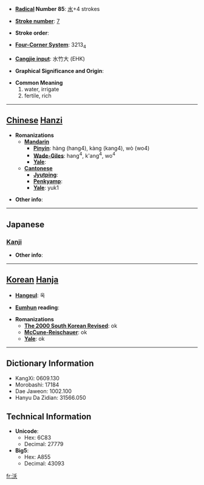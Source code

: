 * '''[[Wiktionary:Chinese radical index| Radical]] Number 85''': [[Wiktionary:Chinese radical index 水|水]]+4 strokes

* '''[[Wiktionary:Chinese total strokes index|Stroke number]]''': [[Wiktionary:Chinese total strokes index 7|7]]

* '''Stroke order''': 

* '''[[Wiktionary:Chinese four corner index|Four-Corner System]]''': 3213<sub>4</sub>

* '''[[Wiktionary:Chinese Cangjie index|Cangjie input]]''': 水竹大 (EHK)

* '''Graphical Significance and Origin''': 

* '''Common Meaning'''
*#water, irrigate
*# fertile, rich


----

== [[Chinese]] [[Hanzi]] ==

* '''Romanizations'''
** '''[[Mandarin]]'''
*** '''[[Pinyin]]''': hàng (hang4), kàng (kang4), wò (wo4)
*** '''[[Wade-Giles]]''': hang<sup>4</sup>, k'ang<sup>4</sup>, wo<sup>4</sup>
*** '''[[Yale]]''': 
** '''[[Cantonese]]'''
*** '''[[Jyutping]]''':
*** '''[[Penkyamp]]''': 
*** '''[[Yale]]''': yuk1

* '''Other info''': 

----

==Japanese==
===[[Kanji]]===
{{kanji|on readings=[[よく]] (yoku), [[おく]] (oku)|kun readings=[[そそぐ]] (sosogu), [[こえる]] (koeru)}}

* '''Other info''':  

----

== [[Korean]] [[Hanja]] ==

* '''[[Hangeul]]''': 옥

* '''[[Eumhun]] reading''': 

* '''Romanizations'''
** '''[[The 2000 South Korean Revised Romanization|The 2000 South Korean Revised]]''': ok
** '''[[McCune-Reischauer]]''': ok
** '''[[Yale]]''': ok

----

== Dictionary Information ==

* KangXi: 0609.130
* Morobashi: 17184
* Dae Jaweon: 1002.100
* Hanyu Da Zidian: 31566.050

== Technical Information ==

* '''Unicode''':
** Hex: 6C83
** Decimal: 27779
* '''Big5''':
** Hex: A855
** Decimal: 43093

[[fr:沃]]